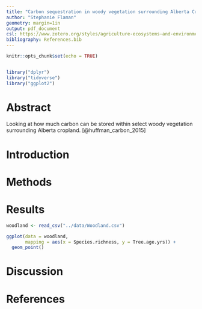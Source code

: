```yaml
---
title: "Carbon sequestration in woody vegetation surrounding Alberta Cropland"
author: "Stephanie Flaman"
geometry: margin=1in
output: pdf_document
csl: https://www.zotero.org/styles/agriculture-ecosystems-and-environment?source=1
bibliography: References.bib
---
```


```r
knitr::opts_chunk$set(echo = TRUE)


library("dplyr")
library("tidyverse")
library("ggplot2")
```


# Abstract

Looking at how much carbon can be stored within select woody vegetation surrounding Alberta cropland. [@huffman_carbon_2015]

# Introduction


# Methods


# Results

```r

woodland <- read_csv("../data/Woodland.csv")

ggplot(data = woodland,
       mapping = aes(x = Species.richness, y = Tree.age.yrs)) +
  geom_point()

```


# Discussion


# References

::: {#refs}
:::